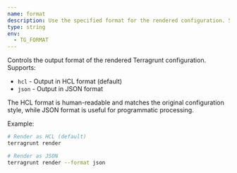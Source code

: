 ```yaml
---
name: format
description: Use the specified format for the rendered configuration. Supported values (hcl, json). default hcl.
type: string
env:
  - TG_FORMAT
---
```


Controls the output format of the rendered Terragrunt configuration. Supports:

- `hcl` - Output in HCL format (default)
- `json` - Output in JSON format

The HCL format is human-readable and matches the original configuration style, while JSON format is useful for programmatic processing.

Example:

```bash
# Render as HCL (default)
terragrunt render

# Render as JSON
terragrunt render --format json
```
